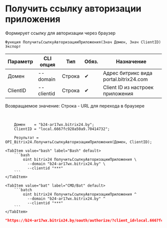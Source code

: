 ﻿---
sidebar_position: 1
description: Получить ссылку авторизации приложения и другие функции для работы с Bitrix24 в Открытом пакете интеграций - бесплатной open-source библиотеке интеграций для 1С:Предприятие 8, OneScript и CLI
keywords: [1C, 1С, 1С:Предприятие, 1С:Предприятие 8.3, API, Интеграция, Сервисы, Обмен, OneScript, CLI, Bitrix24]
---


# Получить ссылку авторизации приложения
 Формирует ссылку для авторизации через браузер



`Функция ПолучитьСсылкуАвторизацииПриложения(Знач Домен, Знач ClientID) Экспорт`

  | Параметр | CLI опция | Тип | Обяз. | Назначение |
  |-|-|-|-|-|
  | Домен | --domain | Строка | &#x2714; | Адрес битрикс вида portal.bitrix24.com |
  | ClientID | --clientid | Строка | &#x2714; | Client ID из настроек приложения |

  
  Возвращаемое значение:   Строка - URL для перехода в браузере

<br/>



```bsl title="Пример использования для 1С:Предприятие/OneScript"
    Домен    = "b24-ar17wx.bitrix24.by";
    ClientID = "local.6667fc928a50a9.70414732";

    Результат = OPI_Bitrix24.ПолучитьСсылкуАвторизацииПриложения(Домен, ClientID);
```
    

 <Tabs>
  
    <TabItem value="bash" label="Bash" default>
        ```bash
            oint bitrix24 ПолучитьСсылкуАвторизацииПриложения \
              --domain "b24-ar17wx.bitrix24.by" \
              --clientid "***"
        ```
    </TabItem>
  
    <TabItem value="bat" label="CMD/Bat" default>
        ```batch
            oint bitrix24 ПолучитьСсылкуАвторизацииПриложения ^
              --domain "b24-ar17wx.bitrix24.by" ^
              --clientid "***"
        ```
    </TabItem>
</Tabs>


```json title="Результат"
"https://b24-ar17wx.bitrix24.by/oauth/authorize/?client_id=local.6667fc928a50a9.70414732"
```
